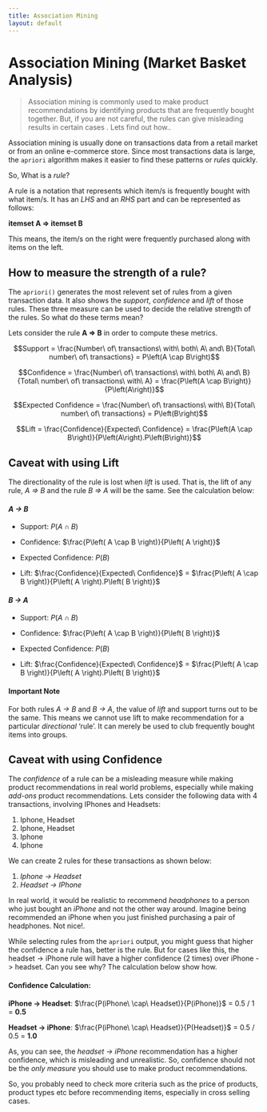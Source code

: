 ```yaml
---
title: Association Mining
layout: default
---
```

# Association Mining (Market Basket Analysis)

> Association mining is commonly used to make product recommendations by identifying products that are frequently bought together. But, if you are not careful, the rules can give misleading results in certain cases . Lets find out how.. 

Association mining is usually done on transactions data from a retail market or from an online e-commerce store. Since most transactions data is large, the `apriori` algorithm makes it easier to find these patterns or _rules_ quickly.

So, What is a _rule_? 

A rule is a notation that represents which item/s is frequently bought with what item/s. It has an _LHS_ and an _RHS_ part and can be represented as follows:

__itemset A => itemset B__

This means, the item/s on the right were frequently purchased along with items on the left. 

## How to measure the strength of a rule?

The `apriori()` generates the most relevent set of rules from a given transaction data. It also shows the _support_, _confidence_ and _lift_ of those rules. These three measure can be used to decide the relative strength of the rules. So what do these terms mean?

Lets consider the rule __A => B__ in order to compute these metrics. 

$$Support = \frac{Number\ of\ transactions\ with\ both\ A\ and\ B}{Total\ number\ of\ transactions} = P\left(A \cap B\right)$$

$$Confidence = \frac{Number\ of\ transactions\ with\ both\ A\ and\ B}{Total\ number\ of\ transactions\ with\ A} = \frac{P\left(A \cap B\right)}{P\left(A\right)}$$

$$Expected Confidence = \frac{Number\ of\ transactions\ with\ B}{Total\ number\ of\ transactions} = P\left(B\right)$$

$$Lift = \frac{Confidence}{Expected\ Confidence} = \frac{P\left(A \cap B\right)}{P\left(A\right).P\left(B\right)}$$


## Caveat with using Lift

The directionality of the rule is lost when _lift_ is used. That is, the lift of any rule, _A => B_ and the rule _B => A_ will be the same. See the calculation below:

#### _A -> B_

* Support: $P\left( A \cap B \right)$

* Confidence: $\frac{P\left( A \cap B \right)}{P\left( A \right)}$

* Expected Confidence: $P\left( B \right)$

* Lift: $\frac{Confidence}{Expected\ Confidence}$ = $\frac{P\left( A \cap B \right)}{P\left( A \right).P\left( B \right)}$

#### _B -> A_

* Support: $P\left( A \cap B \right)$

* Confidence: $\frac{P\left( A \cap B \right)}{P\left( B \right)}$

* Expected Confidence: $P\left( B \right)$

* Lift: $\frac{Confidence}{Expected\ Confidence}$ = $\frac{P\left( A \cap B \right)}{P\left( A \right).P\left( B \right)}$

#### Important Note
For both rules _A -> B_ and _B -> A_, the value of _lift_ and support turns out to be the same. This means we cannot use lift to make recommendation for a particular _directional_ ‘rule’. It can merely be used to club frequently bought items into groups.

## Caveat with using Confidence

The _confidence_ of a rule can be a misleading measure while making product recommendations in real world problems, especially while making _add-ons_ product recommendations. Lets consider the following data with 4 transactions, involving IPhones and Headsets:

1. Iphone, Headset
2. Iphone, Headset
3. Iphone 
4. Iphone 

We can create 2 rules for these transactions as shown below: 

1. _Iphone -> Headset_
1. _Headset -> IPhone_ 

In real world, it would be realistic to recommend _headphones_ to a person who just bought an _iPhone_ and not the other way around. Imagine being recommended an iPhone when you just finished purchasing a pair of headphones. Not nice!.

While selecting rules from the `apriori` output, you might guess that higher the confidence a rule has, better is the rule. But for cases like this, the headset -> iPhone rule will have a higher confidence (2 times) over iPhone -> headset. Can you see why? The calculation below show how.

#### Confidence Calculation:
__iPhone -> Headset__: $\frac{P(iPhone\ \cap\ Headset)}{P(iPhone)}$ = 0.5 / 1 = __0.5__

__Headset -> iPhone__: $\frac{P(iPhone\ \cap\ Headset)}{P(Headset)}$ = 0.5 / 0.5 = __1.0__

As, you can see, the _headset -> iPhone_ recommendation has a higher confidence, which is misleading and unrealistic. So, confidence should not be the _only measure_ you should use to make product recommendations.

So, you probably need to check more criteria such as the price of products, product types etc before recommending items, especially in cross selling cases.
